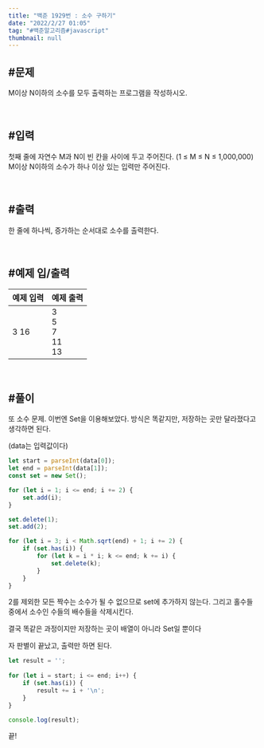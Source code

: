 ```yaml
---
title: "백준 1929번 : 소수 구하기"
date: "2022/2/27 01:05"
tag: "#백준알고리즘#javascript"
thumbnail: null
---
```


## #문제

M이상 N이하의 소수를 모두 출력하는 프로그램을 작성하시오.

<br/>

## #입력

첫째 줄에 자연수 M과 N이 빈 칸을 사이에 두고 주어진다. (1 ≤ M ≤ N ≤ 1,000,000) M이상 N이하의 소수가 하나 이상 있는 입력만 주어진다.

<br/>

## #출력

한 줄에 하나씩, 증가하는 순서대로 소수를 출력한다.

<br/>

## #예제 입/출력

| 예제 입력 | 예제 출력 |
| ----- | ----- |
| 3 16 | 3<br/>5<br/>7<br/>11<br/>13 |

<br/>

## #풀이

또 소수 문제. 이번엔 Set을 이용해보았다. 방식은 똑같지만, 저장하는 곳만 달라졌다고 생각하면 된다.

(data는 입력값이다)

```javascript
let start = parseInt(data[0]);
let end = parseInt(data[1]);
const set = new Set();

for (let i = 1; i <= end; i += 2) {
    set.add(i);
}

set.delete(1);
set.add(2);

for (let i = 3; i < Math.sqrt(end) + 1; i += 2) {
    if (set.has(i)) {
        for (let k = i * i; k <= end; k += i) {
            set.delete(k);
        }
    }
}
```

2를 제외한 모든 짝수는 소수가 될 수 없으므로 set에 추가하지 않는다. 그리고 홀수들 중에서 소수인 수들의 배수들을 삭제시킨다.

결국 똑같은 과정이지만 저장하는 곳이 배열이 아니라 Set일 뿐이다

자 판별이 끝났고, 출력만 하면 된다.


```javascript
let result = '';
    
for (let i = start; i <= end; i++) {
    if (set.has(i)) {
        result += i + '\n';
    }
}

console.log(result);
```

끝!